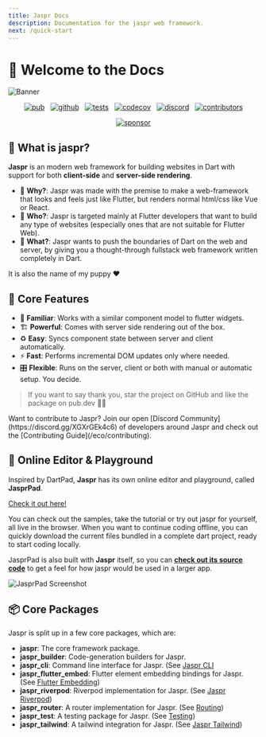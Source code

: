 ```yaml
---
title: Jaspr Docs
description: Documentation for the jaspr web framework.
next: /quick-start
---
```


# 📖 Welcome to the Docs

![Banner](https://github.com/schultek/jaspr/raw/main/assets/jaspr_banner.png)

<p align="center" class="flex justify-center not-prose"><a href="https://pub.dev/packages/jaspr"><img src="https://img.shields.io/pub/v/jaspr?label=pub.dev&logo=dart" alt="pub" /></a> &nbsp; <a href="https://github.com/schultek/jaspr"><img src="https://img.shields.io/github/stars/schultek/jaspr?logo=github" alt="github" /></a> &nbsp; <a href="https://github.com/schultek/jaspr/actions/workflows/test.yml"><img src="https://img.shields.io/github/actions/workflow/status/schultek/jaspr/test.yml?branch=main&label=tests&labelColor=333940&logo=github" alt="tests" /></a> &nbsp; <a href="https://app.codecov.io/gh/schultek/jaspr"><img src="https://img.shields.io/codecov/c/github/schultek/jaspr?logo=codecov&logoColor=fff&labelColor=333940" alt="codecov" /></a> &nbsp; <a href="https://discord.gg/XGXrGEk4c6"><img src="https://img.shields.io/discord/993167615587520602?logo=discord" alt="discord" /></a> &nbsp; <a href="https://github.com/schultek/jaspr"><img src="https://img.shields.io/github/contributors/schultek/jaspr?logo=github" alt="contributors" /></a> </p>

<p align="center" class="flex justify-center not-prose">
  <a href="https://github.com/sponsors/schultek"><img src="https://img.shields.io/badge/sponsor-30363D?style=for-the-badge&logo=GitHub-Sponsors&logoColor=#white" alt="sponsor" /></a>
</p>

## 🐶 What is **jaspr**?

**Jaspr** is an modern web framework for building websites in Dart with support for both **client-side** and **server-side rendering**.

- 🔮 **Why?**: Jaspr was made with the premise to make a web-framework that looks and feels just like Flutter, but
  renders normal html/css like Vue or React.
- 👥 **Who?**: Jaspr is targeted mainly at Flutter developers that want to build any type of websites
  (especially ones that are not suitable for Flutter Web).
- 🚀 **What?**: Jaspr wants to push the boundaries of Dart on the web and server, by giving you a thought-through fullstack
  web framework written completely in Dart.

<Info>It is also the name of my puppy ❤️</Info>

## 🍭 Core Features

- 💙 **Familiar**: Works with a similar component model to flutter widgets.
- 🏗 **Powerful**: Comes with server side rendering out of the box.
- ♻️ **Easy**: Syncs component state between server and client automatically.
- ⚡️ **Fast**: Performs incremental DOM updates only where needed.
- 🎛 **Flexible**: Runs on the server, client or both with manual or automatic setup. You decide.

> If you want to say thank you, star the project on GitHub and like the package on pub.dev 🙌💙

<Info>
Want to contribute to Jaspr? Join our open [Discord Community](https://discord.gg/XGXrGEk4c6) 
of developers around Jaspr and check out the [Contributing Guide](/eco/contributing).
</Info>

## 🎡 Online Editor & Playground

Inspired by DartPad, **Jaspr** has its own online editor and playground, called **JasprPad**.

[Check it out here!](https://jasprpad.schultek.de)

You can check out the samples, take the tutorial or try out jaspr for yourself, all live in the browser.
When you want to continue coding offline, you can quickly download the current files bundled in a complete dart project, ready to start coding locally.

JasprPad is also built with **Jaspr** itself, so you can [**check out its source code**](https://github.com/schultek/jaspr/tree/main/apps/jaspr_pad) to get a feel for how jaspr would be used in a larger app.

![JasprPad Screenshot](https://user-images.githubusercontent.com/13920539/170837732-9e09d5f3-e79e-4ddd-b118-72e49456a7cd.png)

## 📦 Core Packages

Jaspr is split up in a few core packages, which are:

- **jaspr**: The core framework package.
- **jaspr_builder**: Code-generation builders for Jaspr.
- **jaspr_cli**: Command line interface for Jaspr. (See [Jaspr CLI](/cli)
- **jaspr_flutter_embed**: Flutter element embedding bindings for Jaspr. (See [Flutter Embedding](/eco/flutter_embeddig))
- **jaspr_riverpod**: Riverpod implementation for Jaspr. (See [Jaspr Riverpod](/eco/riverpod))
- **jaspr_router**: A router implementation for Jaspr. (See [Routing](/core/routing))
- **jaspr_test**: A testing package for Jaspr. (See [Testing](/testing))
- **jaspr_tailwind**: A tailwind integration for Jaspr. (See [Jaspr Tailwind](/eco/tailwind))
